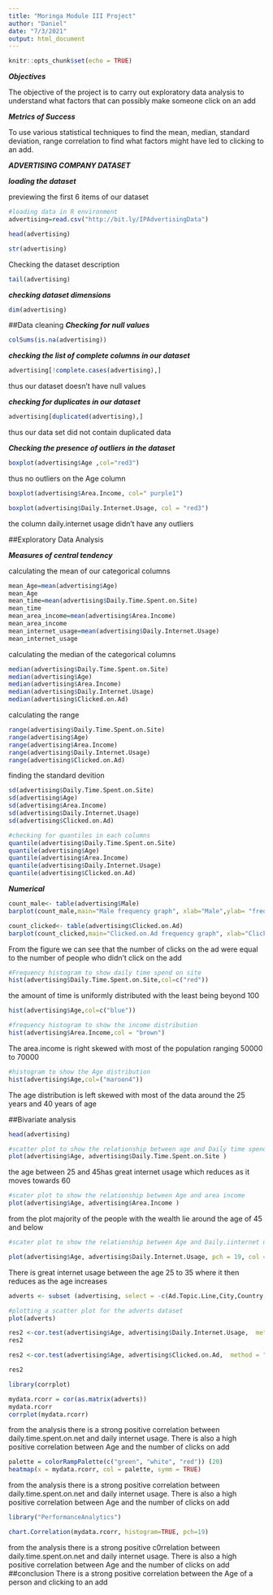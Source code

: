 ---
title: "Moringa Module III Project"
author: "Daniel"
date: "7/3/2021"
output: html_document
---

```{r setup, include=FALSE}
knitr::opts_chunk$set(echo = TRUE)
```

***Objectives***

The objective of the project is to carry out exploratory data analysis to understand what factors that can possibly make someone click on an add

***Metrics of Success***

To use various statistical techniques to find the mean, median, standard deviation, range correlation to find what factors might have led to clicking to an add.

***ADVERTISING COMPANY DATASET***

***loading the dataset***

previewing the first 6 items of our dataset

```{r, echo=TRUE}
#loading data in R environment
advertising=read.csv("http://bit.ly/IPAdvertisingData")

head(advertising)
```

```{r,echo=TRUE}
str(advertising)

```



Checking the dataset description

```{r, echo="TRUE"}
tail(advertising)
```

***checking dataset dimensions***

```{r,echo=TRUE}
dim(advertising)
```

##Data cleaning
***Checking for null values***

```{r,echo=TRUE}
colSums(is.na(advertising))

```

***checking the list of complete columns in our dataset***

```{r,echo=TRUE}
advertising[!complete.cases(advertising),]
```

thus our dataset doesn't have null values

***checking for duplicates in our dataset***

```{r,echo=TRUE}
advertising[duplicated(advertising),]

```

thus our data set did not contain duplicated data

***Checking the presence of outliers in the dataset***

```{r,echo=TRUE}
boxplot(advertising$Age ,col="red3")

```
thus no outliers on the Age column

```{r,echo=TRUE}

boxplot(advertising$Area.Income, col=" purple1")

```

```{r,echo=TRUE}
boxplot(advertising$Daily.Internet.Usage, col = "red3")
```

the column daily.internet usage didn't have any outliers

##Exploratory Data Analysis

***Measures of central tendency***

calculating the mean of our categorical columns
```{r echo=TRUE}
mean_Age=mean(advertising$Age)
mean_Age
mean_time=mean(advertising$Daily.Time.Spent.on.Site)
mean_time
mean_area_income=mean(advertising$Area.Income)
mean_area_income
mean_internet_usage=mean(advertising$Daily.Internet.Usage)
mean_internet_usage
```
calculating the median of the categorical columns

```{r,echo=TRUE}
median(advertising$Daily.Time.Spent.on.Site)
median(advertising$Age)
median(advertising$Area.Income)
median(advertising$Daily.Internet.Usage)
median(advertising$Clicked.on.Ad)

```
calculating the range
```{r,echo=TRUE}
range(advertising$Daily.Time.Spent.on.Site)
range(advertising$Age)
range(advertising$Area.Income)
range(advertising$Daily.Internet.Usage)
range(advertising$Clicked.on.Ad)
```
finding the standard devition
```{r,echo=TRUE}
sd(advertising$Daily.Time.Spent.on.Site)
sd(advertising$Age)
sd(advertising$Area.Income)
sd(advertising$Daily.Internet.Usage)
sd(advertising$Clicked.on.Ad)
```
```{r}
#checking for quantiles in each columns
quantile(advertising$Daily.Time.Spent.on.Site)
quantile(advertising$Age)
quantile(advertising$Area.Income)
quantile(advertising$Daily.Internet.Usage)
quantile(advertising$Clicked.on.Ad)

```
 

***Numerical***

```{r,echo=TRUE}
count_male<- table(advertising$Male)
barplot(count_male,main="Male frequency graph", xlab="Male",ylab= "frequency",legend=row.names(count_male),col=c("red","blue"))
```

```{r,echo=TRUE}
count_clicked<- table(advertising$Clicked.on.Ad)
barplot(count_clicked,main="Clicked.on.Ad frequency graph", xlab="Clicked.on.Ad",ylab= "frequency",legend=row.names(count_clicked),col=c("brown","red"))
```

From the figure we can see that the number of clicks on the ad were equal to the number of people who didn't click on the add



```{r,echo=TRUE}
#Frequency histogram to show daily time spend on site
hist(advertising$Daily.Time.Spent.on.Site,col=c("red"))
```

the amount of time is uniformly distributed with the least being beyond 100

```{r ,echo=TRUE}
hist(advertising$Age,col=c("blue"))
```

```{r ,echo=TRUE}
#frequency histogram to show the income distribution
hist(advertising$Area.Income,col = "brown")
```

The area.income is right skewed with most of the population ranging 50000 to 70000

```{r ,echo=TRUE}
#histogram to show the Age distribution
hist(advertising$Age,col=("maroon4"))
```

The age distribution is left skewed with most of the data around the 25 years and 40 years of age

##Bivariate analysis

```{r,echo=TRUE}
head(advertising)
```

```{r,echo=TRUE}
#scatter plot to show the relationship between age and Daily time spend on site
plot(advertising$Age, advertising$Daily.Time.Spent.on.Site )
```

the age between 25 and 45has great internet usage which reduces as it moves towards 60

```{r,echo=TRUE}
#scater plot to show the relationship between Age and area income
plot(advertising$Age, advertising$Area.Income )

```

from the plot majority of the people with the wealth lie around the age of 45 and below

```{r,echo=TRUE}
#scater plot to show the relationship between Age and Daily.iinternet usage

plot(advertising$Age, advertising$Daily.Internet.Usage, pch = 19, col = "red")

```

There is great internet usage between the age 25 to 35 where it then reduces as the age increases

```{r,echo=TRUE}

adverts <- subset (advertising, select = -c(Ad.Topic.Line,City,Country,Timestamp))

```

```{r,echo=TRUE}
#plotting a scatter plot for the adverts dataset
plot(adverts)
```

```{r,echo=TRUE}
res2 <-cor.test(advertising$Age, advertising$Daily.Internet.Usage,  method = "spearman")
res2

```

```{r,echo=TRUE}
res2 <-cor.test(advertising$Age, advertising$Clicked.on.Ad,  method = "spearman")

res2
```



```{r,echo=TRUE}
library(corrplot)

mydata.rcorr = cor(as.matrix(adverts))
mydata.rcorr
corrplot(mydata.rcorr)
```

from the analysis there is a strong positive correlation between daily.time.spent.on.net and daily internet usage. There is also a high positive correlation between Age and the number of clicks on add

```{r,echo=TRUE}

palette = colorRampPalette(c("green", "white", "red")) (20)
heatmap(x = mydata.rcorr, col = palette, symm = TRUE)

```

from the analysis there is a strong positive correlation between daily.time.spent.on.net and daily internet usage. There is also a high positive correlation between Age and the number of clicks on add

```{r,echo=TRUE}

library("PerformanceAnalytics")

chart.Correlation(mydata.rcorr, histogram=TRUE, pch=19)

```

from the analysis there is a strong positive c0rrelation between daily.time.spent.on.net and daily internet usage. There is also a high positive correlation between Age and the number of clicks on add 
##conclusion
There is a strong positive correlation between the Age of a person and clicking to an add
